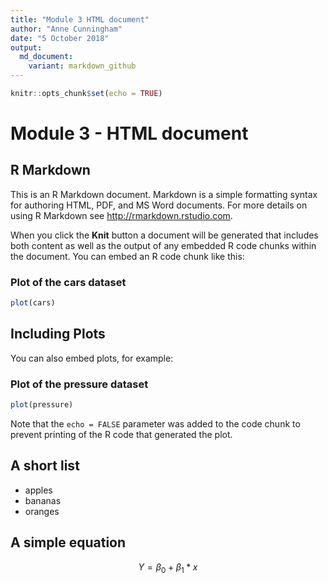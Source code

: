 ```yaml
---
title: "Module 3 HTML document"
author: "Anne Cunningham"
date: "5 October 2018"
output: 
  md_document:
    variant: markdown_github
---
```


```r
knitr::opts_chunk$set(echo = TRUE)
```
# Module 3 - HTML document
## R Markdown {#nextsteps .emphasize}

This is an R Markdown document. Markdown is a simple formatting syntax for authoring HTML, PDF, and MS Word documents. For more details on using R Markdown see <http://rmarkdown.rstudio.com>.

When you click the **Knit** button a document will be generated that includes both content as well as the output of any embedded R code chunks within the document. You can embed an R code chunk like this:

### Plot of the cars dataset

```r
plot(cars)
```

## Including Plots

You can also embed plots, for example:

### Plot of the pressure dataset

```r
plot(pressure)
```

Note that the `echo = FALSE` parameter was added to the code chunk to prevent printing of the R code that generated the plot.

## A short list

* apples
* bananas
* oranges

## A simple equation

$$ Y = \beta_0 + \beta_1*x $$
